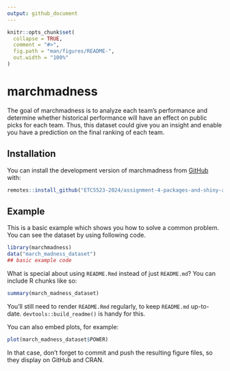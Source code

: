 ```yaml
---
output: github_document
---
```


<!-- README.md is generated from README.Rmd. Please edit that file -->

```r
knitr::opts_chunk$set(
  collapse = TRUE,
  comment = "#>",
  fig.path = "man/figures/README-",
  out.width = "100%"
)
```

# marchmadness

<!-- badges: start -->
<!-- badges: end -->

The goal of marchmadness is to analyze each team's performance and determine whether historical performance will have an effect on public picks for each team. Thus, this dataset could give you an insight and enable you have a prediction on the final ranking of each team. 

## Installation

You can install the development version of marchmadness from [GitHub](https://github.com/ETC5523-2024/assignment-4-packages-and-shiny-apps-Vincent0153/tree/main/marchmadness) with:

``` r
remotes::install_github("ETC5523-2024/assignment-4-packages-and-shiny-apps-Vincent0153", subdir = "marchmadness")

```

## Example

This is a basic example which shows you how to solve a common problem. You can see the dataset by using following code.

```r
library(marchmadness)
data("march_madness_dataset")
## basic example code
```

What is special about using `README.Rmd` instead of just `README.md`? You can include R chunks like so:

```r
summary(march_madness_dataset)
```

You'll still need to render `README.Rmd` regularly, to keep `README.md` up-to-date. `devtools::build_readme()` is handy for this.

You can also embed plots, for example:

```r
plot(march_madness_dataset$POWER)
```

In that case, don't forget to commit and push the resulting figure files, so they display on GitHub and CRAN.
